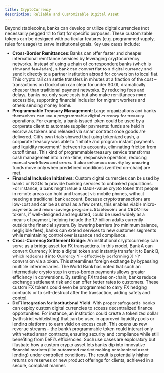 ```yaml
---
title: CryptoCurrency
description: Reliable and Customizable Digital Asset
---
```


Beyond stablecoins, banks can develop or utilize digital currencies (not
necessarily pegged 1:1 to fiat) for specific purposes. These customizable tokens
can be designed with particular features (e.g. programmed supply, rules for
usage) to serve institutional goals. Key use cases include:

- **Cross-Border Remittances**: Banks can offer faster and cheaper international
  remittance services by leveraging cryptocurrency networks. Instead of using a
  chain of correspondent banks (which is slow and fee-laden), a bank can convert
  fiat to a digital currency and send it directly to a partner institution
  abroad for conversion to local fiat. This crypto rail can settle transfers in
  minutes at a fraction of the cost – transactions on blockchain can clear for
  under $0.01, dramatically cheaper than traditional payment networks. By
  reducing fees and delays, banks not only save costs but also make remittances
  more accessible, supporting financial inclusion for migrant workers and others
  sending money home.
- **Programmable Treasury Management**: Large organizations and banks themselves
  can use a programmable digital currency for treasury operations. For example,
  a bank-issued token could be used by a corporate client to automate supplier
  payments: funds are held in escrow as tokens and released via smart contract
  once goods are delivered. Citi’s own trials showed that using tokenized cash,
  a corporate treasury was able to “initiate and program instant payments and
  liquidity movement” between its accounts, eliminating friction from cutoff
  times. This kind of programmable treasury service transforms cash management
  into a real-time, responsive operation, reducing manual workflows and errors.
  It also enhances security by ensuring funds move only when predefined
  conditions (verified on-chain) are met.
- **Financial Inclusion Initiatives**: Custom digital currencies can be used by
  banks or NGOs to provide banking services to unbanked populations. For
  instance, a bank might issue a stable-value crypto token that people in remote
  areas can hold and transact via mobile phones, without needing a traditional
  bank account. Because crypto transactions are low-cost and can be as small as
  a few cents, this enables viable micro-payments and micro-savings programs.
  Stablecoins and CBDC-like tokens, if well-designed and regulated, could be
  used widely as a means of payment, helping include the 1.7 billion adults
  currently outside the financial system. By lowering barriers (no minimum
  balance, negligible fees), banks can extend services to new customer segments
  while maintaining control over issuance and compliance.
- **Cross-Currency Settlement Bridge**: An institutional cryptocurrency can
  serve as a bridge asset for FX transactions. In this model, Bank A can convert
  Currency X into a digital token and instantly transfer it to Bank B, which
  redeems it into Currency Y – effectively performing X→Y conversion via a
  token. This streamlines foreign exchange by bypassing multiple intermediaries.
  The World Bank has noted that such an intermediate crypto step in cross-border
  payments allows greater efficiency in conversions. By settling FX trades
  on-chain, banks reduce exchange settlement risk and can offer better rates to
  customers. These custom FX tokens could even be programmed to carry FX hedging
  contracts or to self-destruct after the transaction, adding safety and
  control.
- **DeFi Integration for Institutional Yield**: With proper safeguards, banks
  can deploy custom digital currencies to access decentralized finance
  opportunities. For instance, an institution could create a tokenized dollar
  (with strict whitelisting) that can be used in approved liquidity pools or
  lending platforms to earn yield on excess cash. This opens up new revenue
  streams – the bank’s programmable token could interact only with vetted smart
  contracts, ensuring security and compliance while still benefiting from DeFi’s
  efficiencies. Such use cases are exploratory but illustrate how a custom
  crypto asset lets banks dip into innovative financial markets (like automated
  market making or tokenized asset lending) under controlled conditions. The
  result is potentially higher returns on reserves or new product offerings for
  clients, achieved in a secure, compliant manner.
